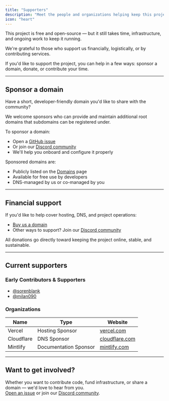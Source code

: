 ```yaml
---
title: "Supporters"
description: "Meet the people and organizations helping keep this project free and accessible."
icon: "heart"
---
```


This project is free and open-source — but it still takes time, infrastructure, and ongoing work to keep it running.  

We're grateful to those who support us financially, logistically, or by contributing services.

If you'd like to support the project, you can help in a few ways: sponsor a domain, donate, or contribute your time.

---

## Sponsor a domain

Have a short, developer-friendly domain you'd like to share with the community?

We welcome sponsors who can provide and maintain additional root domains that subdomains can be registered under.

To sponsor a domain:

- Open a [GitHub issue](https://github.com/domainsproject/register/issues)
- Or join our [Discord community](https://discord.gg/jtVHRF9CdK)
- We'll help you onboard and configure it properly

Sponsored domains are:
- Publicly listed on the [Domains](/core/domains) page
- Available for free use by developers
- DNS-managed by us or co-managed by you

---

## Financial support

If you'd like to help cover hosting, DNS, and project operations:

- [Buy us a domain](https://dub.sh/sponsor-a-domain)
- Other ways to support? Join our [Discord community](https://discord.gg/jtVHRF9CdK)

All donations go directly toward keeping the project online, stable, and sustainable.

---

## Current supporters

### Early Contributors & Supporters

- [@sorenblank](https://github.com/sorenblank)
- [@milan090](https://github.com/milan090)

### Organizations

| Name | Type | Website |
|------|------|---------|
| Vercel | Hosting Sponsor | [vercel.com](https://vercel.com) |
| Cloudflare | DNS Sponsor | [cloudflare.com](https://cloudflare.com) |
| Mintlify | Documentation Sponsor | [mintlify.com](https://mintlify.com) |

---

## Want to get involved?

Whether you want to contribute code, fund infrastructure, or share a domain — we'd love to hear from you.  
[Open an issue](https://github.com/domainsproject/register/issues) or join our [Discord community](https://discord.gg/jtVHRF9CdK).

